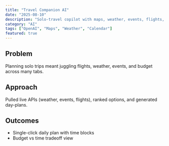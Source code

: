 ```yaml
---
title: "Travel Companion AI"
date: "2025-08-10"
description: "Solo-travel copilot with maps, weather, events, flights, and calendar sync."
category: "AI"
tags: ["OpenAI", "Maps", "Weather", "Calendar"]
featured: true
---
```


## Problem
Planning solo trips meant juggling flights, weather, events, and budget across many tabs.

## Approach
Pulled live APIs (weather, events, flights), ranked options, and generated day-plans.

## Outcomes
- Single-click daily plan with time blocks
- Budget vs time tradeoff view
